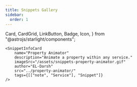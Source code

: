 ```yaml
---
title: Snippets Gallery
sidebar:
  order: 1
---
```


  Card,
  CardGrid,
  LinkButton,
  Badge,
  Icon,
} from "@astrojs/starlight/components";

<div class="columns-2 gap-0">
    <SnippetInfoCard
        name="Changing Entry's Placeholder Color"
        description="Change the color of your Entry's placeholder color. since GTK doesn't really expose a way to do so this snippet can get around that limitation."
        imageSrc="/assets/snippets-entry-placeholder-color.png"
        author="EL-Darsh"
        src="../entry-placeholder-color/"
        tags={[["note", "Style"], "Snippet"]}
    />

    <SnippetInfoCard
        name="Property Animator"
        description="Animate a property within any service."
        imageSrc="/assets/snippets-property-animator.gif"
        author="EL-Darsh"
        src="../property-animator/"
        tags={[["note", "Service"], "Snippet"]}
    />

</div>

